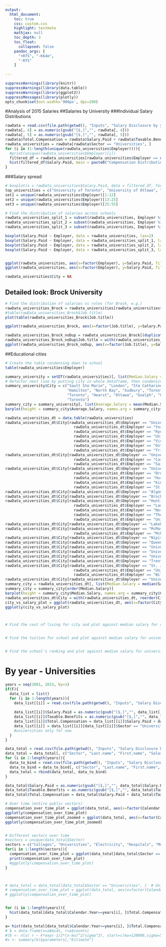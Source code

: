 ```yaml
---
output:
  html_document:
    toc: true	
    css: custom.css	
    highlight: textmate
    mathjax: null
    toc_depth: 3
    toc_float:
      collapsed: false
    pandoc_args: [ 
      "+RTS", "-K64m", 
      "-RTS" 
    ] 
    
---
```


```r
suppressWarnings(library(knitr))
suppressWarnings(library(data.table))
suppressWarnings(library(ggplot2))
suppressMessages(library(plotly))
opts_chunk$set(out.width='900px', dpi=200)
```

#Analysis of 2015 Salaries
##Salaries by University
###Individual Salary Distributions
```r
rawData = read.csv(file.path(getwd(), "Inputs", "Salary Disclosure by year", "Curated Data", "2015", "merged_file.csv"), stringsAsFactors = F)
rawData[, 4] = as.numeric(gsub("[$,]","", rawData[, 4]))
rawData[, 5] = as.numeric(gsub("[$,]","", rawData[, 5]))
rawData$Total.Compensation = rawData$Salary.Paid + rawData$Taxable.Benefits
rawData_universities = rawData[rawData$Sector == "Universities", ]
for (i in (1:length(unique(rawData_universities$Employer)))){
  #print(unique(rawData_universities$Employer)[i])
  filtered_df = rawData_universities[rawData_universities$Employer == unique(rawData_universities$Employer)[i], ]
  hist(filtered_df$Salary.Paid, main = paste0("Compensation Distribution for ", unique(rawData_universities$Employer)[i]), xlab = "Total Compensation (Salary + Benefits)")
}
```

###Salary spread
```r
# boxplot(x = rawData_universities$Salary.Paid, data = filtered_df, formula = rawData_universities$Salary.Paid ~ rawData_universities$Employer)
top_universities = c("University of Toronto", "University of Ottawa", "University of Waterloo", "University of Western Ontario")
set1 = unique(rawData_universities$Employer)[1:12]
set2 = unique(rawData_universities$Employer)[13:25]
set3 = unique(rawData_universities$Employer)[25:55]

# Find the distribution of salaries across schools
rawData_universities_split_1 = subset(rawData_universities, Employer %in% set1)
rawData_universities_split_2 = subset(rawData_universities, Employer %in% set2)
rawData_universities_split_3 = subset(rawData_universities, Employer %in% set3)

boxplot(Salary.Paid ~ Employer, data = rawData_universities, las=2)
boxplot(Salary.Paid ~ Employer, data = rawData_universities_split_1, las=2)
boxplot(Salary.Paid ~ Employer, data = rawData_universities_split_2, las=2)
boxplot(Salary.Paid ~ Employer, data = rawData_universities_split_3, las=2)


ggplot(rawData_universities, aes(x=factor(Employer), y=Salary.Paid, fill=factor(Employer))) + geom_boxplot() + theme(axis.text.x  = element_text(angle=90, vjust=0.5))
ggplot(rawData_universities, aes(x=factor(Employer), y=Salary.Paid, fill=factor(Employer))) + geom_boxplot() + theme(axis.text.x  = element_text(angle=90, vjust=0.5)) + ylim(0,500000)

rawData_universities$City = NA
```

## Detailed look: Brock University
```r
# Find the distribution of salaries vs roles (for Brock, e.g.)
rawData_universities_Brock = rawData_universities[rawData_universities$Employer == "Brock University", ]
#table(rawData_universities_Brock$Job.title)
plot(table(rawData_universities_Brock$Job.title))

ggplot(rawData_universities_Brock, aes(x=factor(Job.title), y=Salary.Paid)) + geom_boxplot() + theme(axis.text.x  = element_text(angle=90, vjust=0.5)) + ylim(0,500000)

rawData_universities_Brock_noDup = rawData_universities_Brock[(duplicated(rawData_universities_Brock$Job.title) | duplicated(rawData_universities_Brock$Job.title, fromLast = TRUE)), ]
rawData_universities_Brock_noDup$Job.title = with(rawData_universities_Brock_noDup, reorder(Job.title, Salary.Paid, median))
ggplot(rawData_universities_Brock_noDup, aes(x=factor(Job.title), y=Salary.Paid)) + geom_boxplot() + theme(axis.text.x  = element_text(angle=90, vjust=0.5)) + ylim(0,500000)
```

##Educational cities
```r
# Create the table condensing down to school
table(rawData_universities$Employer)

summary_university = setDT(rawData_universities)[, list(Median.Salary = median(Salary.Paid)), by=Employer]
# Refactor next line by putting city in whole dataframe, then condensing down
summary_university$City = c("Sault Ste Marie", "London", "Ste Catharines", "Ottawa", "Sudbury", "London", "London", "Thunder Bay", "Sudbury", "Hamilton",
                            "Hamilton", "North Bay", "Sudbury", "Toronto", "Kingston", "Toronto", "Ottawa", "Waterloo", "London", "Sudbury", "Peterborough",
                            "Toronto", "Hearst", "Ottawa", "Guelph", "Oshawa", "Toronto","Sudbury", "Toronto", "Waterloo", "London", "Windsor", "Toronto", "Waterloo",
                            "Toronto")
summary_city = summary_university[, list(Average.Salary = mean(Median.Salary)), by=City]
barplot(height = summary_city$Average.Salary, names.arg = summary_city$City, las=2)

rawData_universities_dt = data.table(rawData_universities)
rawData_universities_dt$City[rawData_universities_dt$Employer == "University of Toronto" | 
                               rawData_universities_dt$Employer == "York University" | 
                               rawData_universities_dt$Employer == "Ryerson University" | 
                               rawData_universities_dt$Employer == "University of St. Michael's College" | 
                               rawData_universities_dt$Employer == "Victoria University" |
                               rawData_universities_dt$Employer == "Ontario College of Art & Design University" |
                               rawData_universities_dt$Employer == "Trinity College"] = "Toronto"
rawData_universities_dt$City[rawData_universities_dt$Employer == "University of Ottawa" |
                               rawData_universities_dt$Employer == "Carleton University" |
                               rawData_universities_dt$Employer == "Saint Paul University / UniversitÃ© Saint-Paul"] = "Ottawa"
rawData_universities_dt$City[rawData_universities_dt$Employer == "University of Western Ontario" |
                               rawData_universities_dt$Employer == "Brescia University College" |
                               rawData_universities_dt$Employer == "Huron University College" | 
                               rawData_universities_dt$Employer == "King's University College" | 
                               rawData_universities_dt$Employer == "St. Peter's Seminary"] = "London"
rawData_universities_dt$City[rawData_universities_dt$Employer == "Algoma University"] = "Sault Ste Marie"
rawData_universities_dt$City[rawData_universities_dt$Employer == "Brock University"] = "Ste Catharines"
rawData_universities_dt$City[rawData_universities_dt$Employer == "Huntington University" | 
                               rawData_universities_dt$Employer == "Laurentian University of Sudbury" | 
                               rawData_universities_dt$Employer == "Northern Ontario School of Medicine" |
                               rawData_universities_dt$Employer == "Thorneloe University" |
                               rawData_universities_dt$Employer == "University of Sudbury"] = "Sudbury"
rawData_universities_dt$City[rawData_universities_dt$Employer == "Lakehead University"] = "Thunder Bay"
rawData_universities_dt$City[rawData_universities_dt$Employer == "McMaster University" |
                               rawData_universities_dt$Employer == "McMaster Divinity College"] = "Hamilton"
rawData_universities_dt$City[rawData_universities_dt$Employer == "Nipissing University"] = "North Bay"
rawData_universities_dt$City[rawData_universities_dt$Employer == "Queen's University"] = "Kingston"
rawData_universities_dt$City[rawData_universities_dt$Employer == "University of Guelph"] = "Guelph"
rawData_universities_dt$City[rawData_universities_dt$Employer == "UniversitÃ© de Hearst"] = "Hearst"
rawData_universities_dt$City[rawData_universities_dt$Employer == "University of Ontario Institute of Technology"] = "Oshawa"
rawData_universities_dt$City[rawData_universities_dt$Employer == "Trent University"] = "Peterborough"
rawData_universities_dt$City[rawData_universities_dt$Employer == "St. Jerome's University" |
                               rawData_universities_dt$Employer == "University of Waterloo" |
                               rawData_universities_dt$Employer == "Wilfrid Laurier University"] = "Waterloo"
rawData_universities_dt$City[rawData_universities_dt$Employer == "University of Windsor"] = "Windsor"
summary_city = rawData_universities_dt[, list(Median.Salary = median(Salary.Paid)), by=City]
summary_city = summary_city[order(Median.Salary)]
barplot(height = summary_city$Median.Salary, names.arg = summary_city$City, las=2, ylab = "Median Salary for City ($)")
rawData_universities_dt$City = with(rawData_universities_dt, reorder(City, Salary.Paid, median))
city_vs_salary_plot = ggplot(rawData_universities_dt, aes(x=factor(City), y=Salary.Paid, fill=factor(City)))+ geom_boxplot() + theme(axis.text.x  = element_text(angle=90, vjust=0.5)) + ylim(0,500000) + xlab("City") + ylab("Salary Paid") + ggtitle("Distribution of salaries for university locations")
ggplotly(city_vs_salary_plot)



# Find the cost of living for city and plot against median salary for university


# Find the tuition for school and plot against median salary for university


# Find the school's ranking and plot against median salary for university
```

# By year - Universities
```r
years = seq(2001, 2015, by=1)
if(F){
  data_list = list()
  for (i in 1:length(years)){
    data_list[[i]] = read.csv(file.path(getwd(), "Inputs", "Salary Disclosure by year", "Curated Data", years[i], "merged_file.csv"), stringsAsFactors = F)
    
    data_list[[i]]$Salary.Paid = as.numeric(gsub("[$,]","", data_list[[i]]$Salary.Paid))
    data_list[[i]]$Taxable.Benefits = as.numeric(gsub("[$,]","", data_list[[i]]$Taxable.Benefits))
    data_list[[i]]$Total.Compensation = data_list[[i]]$Salary.Paid + data_list[[i]]$Taxable.Benefits
    data_list[[i]] = data_list[[i]][data_list[[i]]$Sector == "Universities", ]
    #universities only for now
  }
}

data_total = read.csv(file.path(getwd(), "Inputs", "Salary Disclosure by year", "Curated Data", years[1], "total_file.csv"), stringsAsFactors = F)
data_total = data_total[, c("Sector", "Last.name", "First.name", "Salary.Paid", "Taxable.Benefits", "Employer", "Job.title", "Calendar.Year")]
for (i in 2:length(years)){
  data_to_bind = read.csv(file.path(getwd(), "Inputs", "Salary Disclosure by year", "Curated Data", years[i], "total_file.csv"), stringsAsFactors = F)
  data_to_bind = data_to_bind[, c("Sector", "Last.name", "First.name", "Salary.Paid", "Taxable.Benefits", "Employer", "Job.title", "Calendar.Year")]
  data_total = rbind(data_total, data_to_bind)
}

data_total$Salary.Paid = as.numeric(gsub("[$,]","", data_total$Salary.Paid))
data_total$Taxable.Benefits = as.numeric(gsub("[$,]","", data_total$Taxable.Benefits))
data_total$Total.Compensation = data_total$Salary.Paid + data_total$Taxable.Benefits

# Over time (entire public sectors)
compensation_over_time_plot = ggplot(data_total, aes(x=factor(Calendar.Year), y=Total.Compensation, fill=factor(Calendar.Year))) + geom_boxplot() + theme(axis.text.x  = element_text(angle=90, vjust=0.5)) + ylim(0,1500000) + xlab("Calendar Year") + ylab("Total Compensation") + ggtitle("Salaries over time for all sectors")
ggplotly(compensation_over_time_plot) 
compensation_over_time_plot_zoomed = ggplot(data_total, aes(x=factor(Calendar.Year), y=Total.Compensation, fill=factor(Calendar.Year))) + geom_boxplot() + theme(axis.text.x  = element_text(angle=90, vjust=0.5)) + ylim(0,1500000) +  coord_cartesian(ylim=c(0,300000)) + xlab("Calendar Year") + ylab("Total Compensation") + ggtitle("Salaries over time for all sectors")
ggplotly(compensation_over_time_plot_zoomed)


# Different sectors over time
#sectors = unique(data_total$Sector)
sectors = c("Colleges", "Universities", "Electricity", "Hospitals", "Municipalities", "Other", "SchoolBoards", "Ministries", "Legislative")# Stick with the well curated sectors for now
for(i in 1:length(sectors)){
  compensation_over_time_plot = ggplot(data_total[data_total$Sector == sectors[i], ], aes(x=factor(Calendar.Year), y=Total.Compensation, fill=factor(Calendar.Year))) + geom_boxplot() + theme(axis.text.x  = element_text(angle=90, vjust=0.5)) + ylim(0,1500000) +  coord_cartesian(ylim=c(0,300000)) + xlab("Calendar Year") + ylab("Total Compensation") + ggtitle(paste0("Salaries over time for ", sectors[i]))
  print(compensation_over_time_plot)
  #ggplotly(compensation_over_time_plot)
}



# data_total = data_total[data_total$Sector == "Universities", ]  # Universities only for now
# compensation_over_time_plot = ggplot(data_total, aes(x=factor(Calendar.Year), y=Total.Compensation, fill=factor(Calendar.Year))) + geom_boxplot() + theme(axis.text.x  = element_text(angle=90, vjust=0.5)) + ylim(0,1500000)
# ggplotly(compensation_over_time_plot)


for (i in 1:length(years)){
  hist(data_total[data_total$Calendar.Year==years[i], ]$Total.Compensation, breaks = 100, xlim = c(0,300000))
}

a= hist(data_total[data_total$Calendar.Year==years[i], ]$Total.Compensation, breaks = 100, xlim = c(0,300000))
# b = data.frame(x=a$mids, r=a$counts)
#(b <- nls( r ~ k*exp(-1/2*(x-mu)^2/sigma^2), start=c(mu=120000,sigma=5,k=1) , data = b))
#v <- summary(b)$parameters[,"Estimate"]

```
